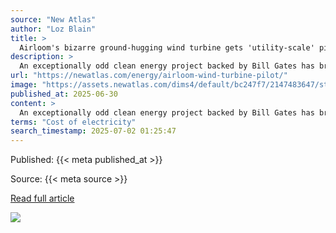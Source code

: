 ```yaml
---
source: "New Atlas"
author: "Loz Blain"
title: >
  Airloom's bizarre ground-hugging wind turbine gets 'utility-scale' pilot
description: >
  An exceptionally odd clean energy project backed by Bill Gates has broken ground near Rock River, Wyoming, where a wind turbine that turns convention on its head will get a chance to prove its remarkable claim: wind power at 1/3rd of the cost.Continue Reading…
url: "https://newatlas.com/energy/airloom-wind-turbine-pilot/"
image: "https://assets.newatlas.com/dims4/default/bc247f7/2147483647/strip/true/crop/1845x969+0+26/resize/1200x630!/quality/90/?url=https%3A%2F%2Fnewatlas-brightspot.s3.amazonaws.com%2Fe8%2Fbf%2F9284c7884b4ebde6aaa172087793%2Fscreenshot-2025-06-30-at-7-00-06-pm.png&na.image_optimisation=0"
published_at: 2025-06-30
content: >
  An exceptionally odd clean energy project backed by Bill Gates has broken ground near Rock River, Wyoming, where a wind turbine that turns convention on its head will get a chance to prove its remark… [+5105 chars]
terms: "Cost of electricity"
search_timestamp: 2025-07-02 01:25:47
---
```



Published: {{< meta published_at >}}


Source: {{< meta source >}}


[Read full article]({{< meta url >}}){target='_blank'}



![](`r rmarkdown::metadata$image[1]`)
